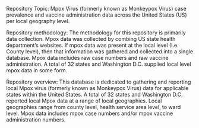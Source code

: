 Repository Topic: Mpox Virus (formerly known as Monkeypox Virus) case prevalence and vaccine administration data across the United States (US) per local geography level. 

Repository methodology: The methodology for this repository is primarily data collection. Mpox data was collected by combing US state health department's websites. If mpox data was present at the local level (I.e. County level), then that information was gathered and collected into a single database. Mpox data includes raw case numbers and raw vaccine administration. A total of 32 states and Washington D.C. supplied local level mpox data in some form. 

Repository overview: This database is dedicated to gathering and reporting local Mpox virus (formerly known as Monkeypox Virus) data for applicable states within the United States. A total of 32 states and Washington D.C. reported local Mpox data at a range of local geographies. Local geographies range from county level, health service area level, to ward level. Mpox data includes mpox case numbers and/or mpox vaccine administration numbers.
